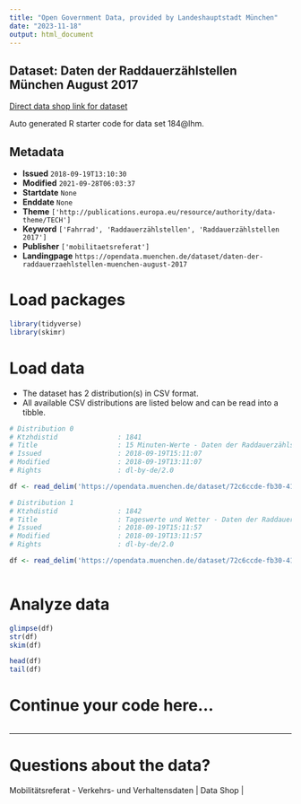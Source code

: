 ```yaml
---
title: "Open Government Data, provided by Landeshauptstadt München"
date: "2023-11-18"
output: html_document
---
```


## Dataset: Daten der Raddauerzählstellen München August 2017

[Direct data shop link for dataset](https://opendata.muenchen.de/dataset/daten-der-raddauerzaehlstellen-muenchen-august-2017)

Auto generated R starter code for data set 184@lhm.

## Metadata

- **Issued** `2018-09-19T13:10:30`
- **Modified** `2021-09-28T06:03:37`
- **Startdate** `None`
- **Enddate** `None`
- **Theme** `['http://publications.europa.eu/resource/authority/data-theme/TECH']`
- **Keyword** `['Fahrrad', 'Raddauerzählstellen', 'Raddauerzählstellen 2017']`
- **Publisher** `['mobilitaetsreferat']`
- **Landingpage** `https://opendata.muenchen.de/dataset/daten-der-raddauerzaehlstellen-muenchen-august-2017`


# Load packages

```r

library(tidyverse)
library(skimr)

```

# Load data

-   The dataset has 2 distribution(s) in CSV format.
-   All available CSV distributions are listed below and can be read into a tibble.

```r

# Distribution 0
# Ktzhdistid               : 1841
# Title                    : 15 Minuten-Werte - Daten der Raddauerzählstellen München August 2017
# Issued                   : 2018-09-19T15:11:07
# Modified                 : 2018-09-19T13:11:07
# Rights                   : dl-by-de/2.0

df <- read_delim('https://opendata.muenchen.de/dataset/72c6ccde-fb30-4129-ba3c-86afb40af405/resource/12e8c6b9-c7f7-47ee-b442-e68dc48fa538/download/rad20170815min.csv')

# Distribution 1
# Ktzhdistid               : 1842
# Title                    : Tageswerte und Wetter - Daten der Raddauerzählstellen München August 2017
# Issued                   : 2018-09-19T15:11:57
# Modified                 : 2018-09-19T13:11:57
# Rights                   : dl-by-de/2.0

df <- read_delim('https://opendata.muenchen.de/dataset/72c6ccde-fb30-4129-ba3c-86afb40af405/resource/72056b6a-bfdc-4e8d-96b7-c22b98dc3e69/download/rad201708tage.csv')



```

# Analyze data

```r

glimpse(df)
str(df)
skim(df)

head(df)
tail(df)

```

# Continue your code here...

```r

```

------------------------------------------------------------------------

# Questions about the data?

Mobilitätsreferat - Verkehrs- und Verhaltensdaten | Data Shop | 
